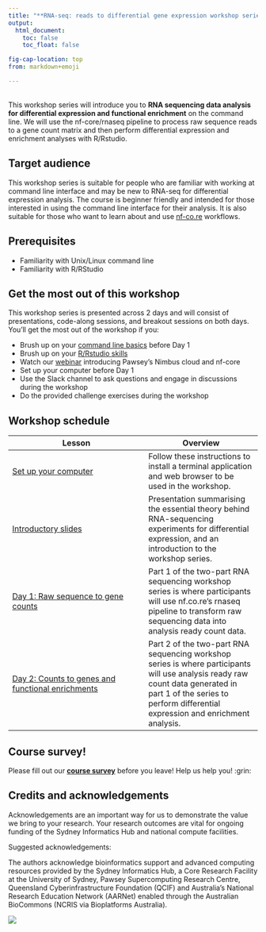 ```yaml
---
title: "**RNA-seq: reads to differential gene expression workshop series**"
output:
  html_document:
    toc: false
    toc_float: false

fig-cap-location: top
from: markdown+emoji

---
```


<br>This workshop series will introduce you to **RNA sequencing data analysis for differential expression and functional enrichment** on the command line. We will use the nf-core/rnaseq pipeline to process raw sequence reads to a gene count matrix and then perform differential expression and enrichment analyses with R/Rstudio.   

## **Target audience**{.unlisted}

This workshop series is suitable for people who are familiar with working at command line interface and may be new to RNA-seq for differential expression analysis. The course is beginner friendly and intended for those interested in using the command line interface for their analysis. It is also suitable for those who want to learn about and use [nf-co.re](https://nf-co.re/) workflows. 

## **Prerequisites**{.unlisted}

* Familiarity with Unix/Linux command line
* Familiarity with R/RStudio

## **Get the most out of this workshop**{.unlisted}

This workshop series is presented across 2 days and will consist of presentations, code-along sessions, and breakout sessions on both days. You'll get the most out of the workshop if you:

* Brush up on your [command line basics](https://datacarpentry.org/shell-genomics/) before Day 1  
* Brush up on your [R/Rstudio skills](https://datacarpentry.org/genomics-r-intro/) 
* Watch our [webinar](https://www.youtube.com/watch?v=VnLX63yXbJU) introducing Pawsey's Nimbus cloud and nf-core
* Set up your computer before Day 1 
* Use the Slack channel to ask questions and engage in discussions during the workshop
* Do the provided challenge exercises during the workshop

## **Workshop schedule**{.unlisted}

| Lesson     | Overview |
|------------|----------|
| [Set up your computer](setup.html)| Follow these instructions to install a terminal application and web browser to be used in the workshop. |
| [Introductory slides](https://docs.google.com/presentation/d/1Na2nAlK34N196ONzMazGbpxvd-h7Ltx82webeLlN4RU/edit?usp=sharing) | Presentation summarising the essential theory behind RNA-sequencing experiments for differential expression, and an introduction to the workshop series.          |
| [Day 1: Raw sequence to gene counts](https://sydney-informatics-hub.github.io/rna-seq-pt1-quarto/) | Part 1 of the two-part RNA sequencing workshop series is where participants will use nf.co.re's rnaseq pipeline to transform raw sequencing data into analysis ready count data.     |
| [Day 2: Counts to genes and functional enrichments](https://sydney-informatics-hub.github.io/rna-seq-pt2-quarto/) | Part 2 of the two-part RNA sequencing workshop series is where participants will use analysis ready raw count data generated in part 1 of the series to perform differential expression and enrichment analysis. |


## **Course survey!** {.unlisted}

Please fill out our **[course survey](https://www.surveymonkey.com/r/rnaseq2022)** before you leave! Help us help you! :grin:

## **Credits and acknowledgements**{.unlisted}

Acknowledgements are an important way for us to demonstrate the value we bring to your research. Your research outcomes are vital for ongoing funding of the Sydney Informatics Hub and national compute facilities. 

Suggested acknowledgements:

The authors acknowledge bioinformatics support and advanced computing resources provided by the Sydney Informatics Hub, a Core Research Facility at the University of Sydney, Pawsey Supercomputing Research Centre, Queensland Cyberinfrastructure Foundation (QCIF) and Australia's National Research Education Network (AARNet) enabled through the Australian BioCommons (NCRIS via Bioplatforms Australia).

![](/fig/partners.png)
